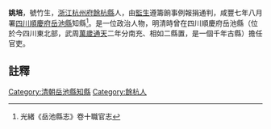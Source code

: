 {{明清人物信息框
| 姓名 =姚培
| 最高職務 = [[四川|四川]][[岳池縣|岳池縣]][[知縣|知縣]]
| 國家 = 大清
| 籍貫 = [[浙江|浙江]][[杭州府|杭州府]][[餘杭縣|餘杭縣]]
| 字號 =號竹生
| 出生日期 = ？年？月？日
| 逝世日期 = ？年？月？日
| 墓葬 = 
| 配偶 =  
| 親屬 = 曾祖、祖、父，母
| 出身 =[[監生|監生]]遵籌餉事例報捐通判 
| 著作 =  
*
}}
'''姚培'''{{BD|？年||？年||}}，號竹生，[[浙江|浙江]][[杭州府|杭州府]][[餘杭縣|餘杭縣]]人，由[[監生|監生]]遵籌餉事例報捐通判，咸豐七年八月署[[四川|四川]][[順慶府|順慶府]][[岳池縣|岳池縣]]知縣<ref>光緒《岳池縣志》卷十職官志</ref>。是一位政治人物，明清時曾在四川順慶府岳池縣（位於今四川東北部，武周[[萬歲通天|萬歲通天]]二年分南充、相如二縣置，是一個千年古縣）擔任官吏。
==註釋==
{{reflist}}
{{清朝人物小作品}}
[[Category:清朝岳池縣知縣|Category:清朝岳池縣知縣]]
[[Category:餘杭人|Category:餘杭人]]